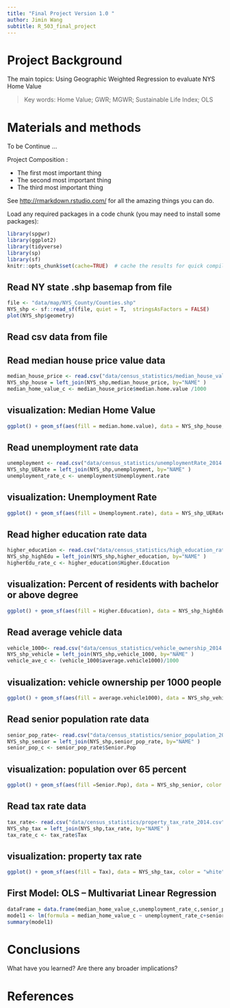 ```yaml
---
title: "Final Project Version 1.0 "
author: Jimin Wang
subtitle: R_503_final_project
---
```


# Project Background
The main topics: Using Geographic Weighted Regression to evaluate NYS Home Value  

> Key words: Home Value; GWR; MGWR; Sustainable Life Index; OLS

# Materials and methods

To be Continue ...

Project Composition :

* The first most important thing
* The second most important thing
* The third most important thing


See [http://rmarkdown.rstudio.com/](http://rmarkdown.rstudio.com/) for all the amazing things you can do.

Load any required packages in a code chunk (you may need to install some packages):

```r
library(spgwr)
library(ggplot2)
library(tidyverse)
library(sp)
library(sf)
knitr::opts_chunk$set(cache=TRUE)  # cache the results for quick compiling
```


## Read NY state .shp basemap from file
```r
file <- "data/map/NYS_County/Counties.shp"
NYS_shp <- sf::read_sf(file, quiet = T,  stringsAsFactors = FALSE)
plot(NYS_shp$geometry)
```


## Read csv data from file
## Read median house price value data
```r
median_house_price <- read.csv("data/census_statistics/median_house_value_2014.csv")
NYS_shp_house = left_join(NYS_shp,median_house_price, by="NAME" )
median_home_value_c <- median_house_price$median.home.value /1000
```

## visualization: Median Home Value
```r
ggplot() + geom_sf(aes(fill = median.home.value), data = NYS_shp_house,color = "white") + scale_fill_viridis_c(option = "plasma")
```


## Read unemployment rate data
```r
unemployment <- read.csv("data/census_statistics/unemploymentRate_2014.csv")
NYS_shp_UERate = left_join(NYS_shp,unemployment, by="NAME" )
unemployment_rate_c <- unemployment$Unemployment.rate
```

## visualization: Unemployment Rate
```r
ggplot() + geom_sf(aes(fill = Unemployment.rate), data = NYS_shp_UERate,color = "white") + scale_fill_viridis_c(option = "plasma")
```


## Read higher education rate data
```r
higher_education <- read.csv("data/census_statistics/high_education_rate_2014.csv")
NYS_shp_highEdu = left_join(NYS_shp,higher_education, by="NAME" )
higherEdu_rate_c <- higher_education$Higher.Education
```

## visualization: Percent of residents with bachelor or above degree
```r
ggplot() + geom_sf(aes(fill = Higher.Education), data = NYS_shp_highEdu, color = "white") + scale_fill_viridis_c(option = "plasma")
```


## Read average vehicle data
```r
vehicle_1000<- read.csv("data/census_statistics/vehicle_ownership_2014.csv")
NYS_shp_vehicle = left_join(NYS_shp,vehicle_1000, by="NAME" )
vehicle_ave_c <- (vehicle_1000$average.vehicle1000)/1000
```

## visualization: vehicle ownership per 1000 people
```r
ggplot() + geom_sf(aes(fill = average.vehicle1000), data = NYS_shp_vehicle, color = "white") + scale_fill_viridis_c(option = "plasma")
```

## Read senior population rate data
```r
senior_pop_rate<- read.csv("data/census_statistics/senior_population_2014.csv")
NYS_shp_senior = left_join(NYS_shp,senior_pop_rate, by="NAME" )
senior_pop_c <- senior_pop_rate$Senior.Pop
```

## visualization: population over 65 percent
```r
ggplot() + geom_sf(aes(fill =Senior.Pop), data = NYS_shp_senior, color = "white") + scale_fill_viridis_c(option = "plasma")
```

## Read tax rate data
```r
tax_rate<- read.csv("data/census_statistics/property_tax_rate_2014.csv")
NYS_shp_tax = left_join(NYS_shp,tax_rate, by="NAME" )
tax_rate_c <- tax_rate$Tax
```

## visualization: property tax rate
```r
ggplot() + geom_sf(aes(fill = Tax), data = NYS_shp_tax, color = "white") + scale_fill_viridis_c(option = "plasma")
```


## First Model: OLS -- Multivariat Linear Regression
```r
dataFrame = data.frame(median_home_value_c,unemployment_rate_c,senior_pop_c,vehicle_ave_c,higherEdu_rate_c,tax_rate_c)
model1 <- lm(formula = median_home_value_c ~ unemployment_rate_c+senior_pop_c+vehicle_ave_c+higherEdu_rate_c+tax_rate_c)
summary(model1)
```

# Conclusions

What have you learned?  Are there any broader implications?

# References

